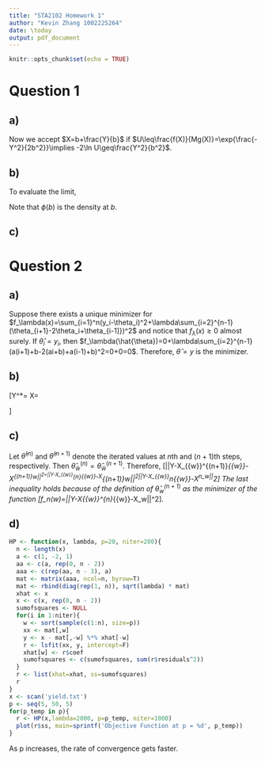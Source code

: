 ```yaml
---
title: "STA2102 Homework 1"
author: "Kevin Zhang 1002225264"
date: \today
output: pdf_document
---
```


```r
knitr::opts_chunk$set(echo = TRUE)
```

\setcounter{MaxMatrixCols}{20}

# Question 1

## a)

\begin{align*}
\frac{f(x)}{g(x)}&=\frac{b}{\sqrt{2\pi}(1-\Phi(b))}\exp\left[\frac{-\left(b+\frac{Y}{b}\right)^2}{2}+b\left(b+\frac{Y}{b}-b\right)\right]\\
&=\frac{b}{\sqrt{2\pi}(1-\Phi(b))}\exp\left[\frac{-b^2-2Y-\frac{Y^2}{b^2}}{2}+Y\right]\\
&=\frac{b}{\sqrt{2\pi}(1-\Phi(b))}\exp\left[\frac{-b^2}{2}-\frac{Y^2}{2b^2}\right]\\
\text{define }M&=\frac{b}{\sqrt{2\pi}(1-\Phi(b))}\exp\left[\frac{-b^2}{2}\right]\\
\text{then }\frac{f(x)}{Mg(x)}&=\exp{\frac{-Y^2}{2b^2}}\leq1\text{ since }e^{-x}\leq\;\forall\;x\geq0
\end{align*}

Now we accept $X=b+\frac{Y}{b}$ if $U\leq\frac{f(X)}{Mg(X)}=\exp{\frac{-Y^2}{2b^2}}\implies -2\ln U\geq\frac{Y^2}{b^2}$.

## b)

\begin{gather*}
\frac{\partial}{\partial x}(\ln f(x)-\ln g(x))=\frac{\partial}{\partial x}\left(\frac{-x^2}{2}-\ln(\sqrt{2\pi}(1-\Phi(b)))-\ln(b)+b(x-b)\right)\\
=-x+b=0\\
\implies x=b\\
\implies M=\frac{1}{\sqrt{2\pi}(1-\Phi(b))}e^{\frac{-b^2}{2}}\times\frac{1}{b}\\
\implies P_{accept}=\frac{1}{M}=\frac{b\sqrt{2\pi}(1-\Phi(b))}{e^{\frac{-b^2}{2}}}
\end{gather*}

To evaluate the limit,

\begin{gather*}
\lim_{b\to\infty}P_{accept}=\lim_{b\to\infty}\frac{b\sqrt{2\pi}(1-\Phi(b))}{e^{\frac{-b^2}{2}}}\\
\overset{H}{=}\lim_{b\to\infty}\frac{\sqrt{2\pi}(1-\Phi(b))-b\sqrt{x\pi}\phi(b)}{-be^{-\frac{b^2}{2}}}\\
=\lim_{b\to\infty}\frac{\frac{\sqrt{2\pi}(1-\Phi(b))}{b}-\sqrt{x\pi}\phi(b)}{-e^{-\frac{b^2}{2}}}\\
\overset{H}{=}\lim_{b\to\infty}\frac{\frac{-\sqrt{2\pi}}{b}(1-\Phi(b))-\frac{\sqrt{2\pi}\phi(b)}{b}-\sqrt{2\pi}\phi'(b)}{-be^{\frac{2b^2}{2}}}=0
\end{gather*}

Note that $\phi(b)$ is the density at $b$.

## c)

\begin{gather*}
\frac{\partial}{\partial\lambda}(\ln f(x)-\ln g_\lambda(x))=\frac{\partial}{\partial\lambda}\left(\frac{-x^2}{2}-\ln(\sqrt{2\pi}(1-\Phi(b)))+\lambda(x-b)-\ln\lambda\right)=0\\
x-b-\frac{1}{\lambda}=0\\
\implies\lambda=\frac{1}{x-b}\\
\implies \max_{x\geq b}\min_{\lambda>0}(\ln f(x)-\ln g_\lambda(x))=\max_{x\geq b}\left(\frac{-x^2}{2}-\ln(\sqrt{2\pi}(1-\Phi(b)))+\ln(x-b)+1\right)\\
\implies \frac{\partial}{\partial x}\left(\frac{-x^2}{2}-\ln(\sqrt{2\pi}(1-\Phi(b)))+\ln(x-b)+1\right)=0\\
\implies -x+\frac{1}{x-b}=0\\
\implies x^2-bx-1=0\\
\implies x=\frac{b+\sqrt{b^2+4}}{2}\text{ since }x\leq b
\implies \lambda=\frac{1}{\frac{b+\sqrt{b^2+4}}{2}-b}=\frac{2}{\sqrt{b^2+4}-b}
\end{gather*}

# Question 2

## a)

Suppose there exists a unique minimizer for $f_\lambda(x)=\sum_{i=1}^n(y_i-\theta_i)^2+\lambda\sum_{i=2}^{n-1}(\theta_{i+1}-2\theta_i+\theta_{i-1]})^2$ and notice that $f_\lambda(x)\geq0$ almost surely. If $\hat{\theta}_i=y_i$, then $f_\lambda(\hat{\theta})=0+\lambda\sum_{i=2}^{n-1}(a(i+1)+b-2(ai+b)+a(i-1)+b)^2=0+0=0$. Therefore, $\hat{\theta}=y$ is the minimizer.

## b)

\[Y^*=\begin{pmatrix}y_1\\y_2\\ \vdots\\y_n\\0\\0\\ \vdots\\0\end{pmatrix}\qquad
X=\begin{pmatrix}1&0&\cdots&0&0&\cdots&\cdots&\cdots&\cdots&\cdots&0\\
0&1&\cdots&0&0&\cdots&\cdots&\cdots&\cdots&\cdots&0\\
\vdots&&\ddots&\vdots&\vdots\\
0&\cdots&\cdots&1&0&\cdots&\cdots&\cdots&\cdots&\cdots&0\\
0&\cdots&\cdots&0&\sqrt{\lambda}&-2\sqrt{\lambda}&\sqrt{\lambda}&0&\cdots&\cdots&0\\
0&\cdots&\cdots&0&0&\sqrt{\lambda}&-2\sqrt{\lambda}&\sqrt{\lambda}&0&\cdots&0\\
\vdots&&&&&&&&\ddots&&\vdots\\
0&\cdots&\cdots&0&0&\cdots&\cdots&\cdots&\sqrt{\lambda}&-2\sqrt{\lambda}&\sqrt{\lambda}\end{pmatrix}\]

## c)

Let $\hat{\theta}^{(n)}$ and $\hat{\theta}^{(n+1)}$ denote the iterated values at $n$th and $(n+1)$th steps, respectively. Then $\hat{\theta}^{(n)}_{\bar{w}}=\hat{\theta}^{(n+1)}_{\bar{w}}$. Therefore,
\[||Y-X_{\bar{w}}\hat{\theta}^{(n+1)}_{\bar{w}}-X\hat{\theta}^{(n+1)}_w||^2=||Y-X_{\bar{w}}\hat{\theta}^{n}_{\bar{w}}-X\hat{\theta}^{(n+1)}_w||^2\leq||Y-X_{\bar{w}}\hat{\theta}^n_{\bar{w}}-X\hat{\theta}^n_w||^2\]
The last inequality holds because of the definition of $\hat{\theta}^{(n+1)}_w$ as the minimizer of the function \[f_n(\theta_w)=||Y-X_{\bar{w}}\hat{\theta}^{n}_{\bar{w}}-X\theta_w||^2\].

## d)

```r
HP <- function(x, lambda, p=20, niter=200){
  n <- length(x)
  a <- c(1, -2, 1)
  aa <- c(a, rep(0, n - 2))
  aaa <- c(rep(aa, n - 3), a)
  mat <- matrix(aaa, ncol=n, byrow=T)
  mat <- rbind(diag(rep(1, n)), sqrt(lambda) * mat)
  xhat <- x
  x <- c(x, rep(0, n - 2))
  sumofsquares <- NULL
  for(i in 1:niter){
    w <- sort(sample(c(1:n), size=p))
    xx <- mat[,w]
    y <- x - mat[,-w] %*% xhat[-w]
    r <- lsfit(xx, y, intercept=F)
    xhat[w] <- r$coef
    sumofsquares <- c(sumofsquares, sum(r$residuals^2))
  }
  r <- list(xhat=xhat, ss=sumofsquares)
  r
}
x <- scan('yield.txt')
p <- seq(5, 50, 5)
for(p_temp in p){
  r <- HP(x,lambda=2000, p=p_temp, niter=1000)
  plot(r$ss, main=sprintf('Objective Function at p = %d', p_temp))
}
```

As p increases, the rate of convergence gets faster.
















